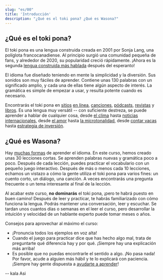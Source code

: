 ```yaml
---
slug: "es/00"
title: 'Introducción'
description: "¿Qué es el toki pona? ¿Qué es Wasona?"
---
```


## ¿Qué es el toki pona?

El toki pona es una lengua construida creada en 2001 por Sonja Lang, una políglota francocanadiense. Al principio surgió una comunidad pequeña de fans, y alrededor de 2020, su popularidad creció rápidamente. ¡Ahora es la segunda [lengua construida más hablada](https://tokipona.org/conlang_communities) después del esperanto!

El idioma fue diseñado teniendo en mente la simplicidad y la diversión. Sus sonidos son muy fáciles de aprender. Contiene unas 130 palabras con un significado amplio, y cada una de ellas tiene algún aspecto de interés. La gramática es simple de empezar a usar, y resulta potente cuando es necesario.

Encontrarás el toki pona en [sitios](https://discord.gg/ChC6qtVsSE) [en línea](https://discord.gg/6zkugJFU4x), [canciones](https://www.youtube.com/playlist?list=PLeCE5N29ioyUbj_lvYm9IdGJnE2HPacVv), [pódcasts](https://www.youtube.com/playlist?list=PLjOmpMyMxd8Qs2mAXcLk817tQy_AQj09u), [revistas](https://liputenpo.org/) y [libros](https://tokipona.org/). Es una lengua muy versátil -- con suficiente destreza, se puede aprender a hablar de cualquier cosa, desde [el clima](https://www.youtube.com/watch?v=J4fCq1aEAxA) hasta [noticias internacionales](https://www.youtube.com/watch?v=ljZfGt7PDxk), desde [el amor](https://www.youtube.com/watch?v=rr3ufODuIts) hasta [la microtonalidad](https://www.youtube.com/watch?v=fedFQIHREMo), desde [contar vacas](https://www.youtube.com/watch?v=xxClPfZDn-E) hasta [estrategia de inversión](https://www.youtube.com/watch?v=JIOT3bRzAGI).

## ¿Qué es Wasona?

Hay [muchas formas](es/other-courses) de aprender el idioma. En este curso, hemos creado unas 30 lecciones cortas. Se aprenden palabras nuevas y gramática poco a poco. Después de cada lección, puedes practicar el vocabulario con un pequeño juego interactivo. Después de más o menos cada 10 lecciones, echamos un vistazo a cómo la gente utiliza el toki pona para varios fines: un cuento corto, un diálogo, una canción. A veces encontrarás una pregunta frecuente o un tema interesante al final de la lección.

Al acabar este curso, **no dominarás** el toki pona, ¡pero te habrá puesto en buen camino! Después de leer y practicar, te habrás familiarizado con cómo funciona la lengua. Podrás mantener una conversación, leer y escuchar. Se tardan unos cuantos días o semanas en el leer el curso, pero desarrollar la intuición y velocidad de un hablante experto puede tomar meses o años.

Consejos para aprovechar al máximo el curso:
* ¡Pronuncia todos los ejemplos en voz alta!
* Cuando el juego para practicar dice que has hecho algo mal, trata de preguntarte qué diferencia hay y por qué. ¡Siempre hay una explicación más arriba!
* Es posible que no puedas encontrarle el sentido a algo. ¡No pasa nada! Por favor, acude a alguien más hábil y te lo explicará con paciencia. ¡Siempre hay gente dispuesta a [ayudarte a aprender](https://discord.gg/ChC6qtVsSE)!

-- kala Asi
